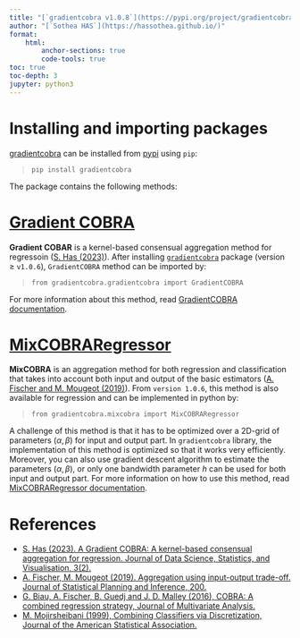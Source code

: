 ```yaml
---
title: "[`gradientcobra v1.0.8`](https://pypi.org/project/gradientcobra/) package"
author: "[`Sothea HAS`](https://hassothea.github.io/)"
format: 
    html:
        anchor-sections: true
        code-tools: true
toc: true
toc-depth: 3
jupyter: python3
---
```


# Installing and importing packages

[gradientcobra](https://pypi.org/project/gradientcobra/) can be installed from [pypi](https://pypi.org/) using `pip`:

> ``pip install gradientcobra``

The package contains the following methods:

# [Gradient COBRA](https://hassothea.github.io/files/CodesPhD/GradientCOBRA.html)

**Gradient COBAR** is a kernel-based consensual aggregation method for regressoin ([S. Has (2023)](https://jdssv.org/index.php/jdssv/article/view/70)). After installing [`gradientcobra`](https://pypi.org/project/gradientcobra/) package (version $\geq$ `v1.0.6`), `GradientCOBRA` method can be imported by:

> ``from gradientcobra.gradientcobra import GradientCOBRA``

For more information about this method, read [GradientCOBRA documentation](https://hassothea.github.io/files/CodesPhD/GradientCOBRA.html).

# [MixCOBRARegressor](https://hassothea.github.io/files/CodesPhD/MixCOBRARegressor.html)

**MixCOBRA** is an aggregation method for both regression and classification that takes into account both input and output of the basic estimators ([A. Fischer and M. Mougeot (2019)](https://www.sciencedirect.com/science/article/pii/S0378375818302349)). From `version 1.0.6`, this method is also available for regression and can be implemented in python by:

> ``from gradientcobra.mixcobra import MixCOBRARegressor``

A challenge of this method is that it has to be optimized over a $2$D-grid of parameters $(\alpha, \beta)$ for input and output part. In `gradientcobra` library, the implementation of this method is optimized so that it works very efficiently. Moreover, you can also use gradient descent algorithm to estimate the parameters $(\alpha, \beta)$, or only one bandwidth parameter $h$ can be used for both input and output part. For more information on how to use this method, read [MixCOBRARegressor documentation](https://hassothea.github.io/files/CodesPhD/MixCOBRARegressor.html).


# References

-  [S. Has (2023). A Gradient COBRA: A kernel-based consensual aggregation for regression. Journal of Data Science, Statistics, and Visualisation, 3(2).](https://jdssv.org/index.php/jdssv/article/view/70)
-  [A. Fischer, M. Mougeot (2019). Aggregation using input-output trade-off. Journal of Statistical Planning and Inference, 200.](https://www.sciencedirect.com/science/article/pii/S0378375818302349)
-  [G. Biau, A. Fischer, B. Guedj and J. D. Malley (2016), COBRA: A combined regression strategy, Journal of Multivariate Analysis.](https://doi.org/10.1016/j.jmva.2015.04.007)
-  [M. Mojirsheibani (1999), Combining Classifiers via Discretization, Journal of the American Statistical Association.](https://www.jstor.org/stable/2670180)



